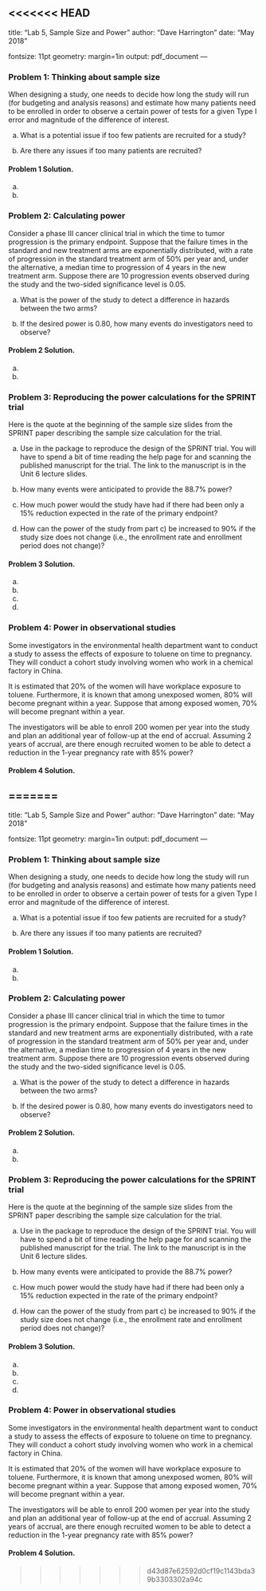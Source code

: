 <<<<<<< HEAD
---
title: "Lab 5, Sample Size and Power"
author: "Dave Harrington"
date: "May 2018"

fontsize: 11pt
geometry: margin=1in
output: pdf_document
---

### Problem 1: Thinking about sample size

When designing a study, one needs to decide how long the study will run (for budgeting and analysis reasons) and estimate how many patients need to be enrolled in order to observe a certain power of tests for a given Type I error and magnitude of the difference of interest.

a) What is a potential issue if too few patients are recruited for a study? 

b) Are there any issues if too many patients are recruited?



#### Problem 1 Solution.

a) 

b) 

\newpage




### Problem 2: Calculating power

Consider a phase III cancer clinical trial in which the time to tumor progression is the primary endpoint. Suppose that the failure times in the standard and new treatment arms are exponentially distributed, with a rate of progression in the standard treatment arm of 50\% per year and, under the alternative, a median time to  progression of 4 years in the new treatment arm. Suppose there are 10 progression events observed during the study and the two-sided significance level is 0.05. 

a) What is the power of the study to detect a difference in hazards between the two arms? 

b) If the desired power is 0.80, how many events do investigators need to observe?



#### Problem 2 Solution.

a) 

b) 

\newpage




### Problem 3: Reproducing the power calculations for the SPRINT trial

Here is the quote at the beginning of the sample size slides from the SPRINT paper describing the sample size calculation for the trial.

\begin{quote}
We planned a 2-year recruitment period, with a maximum follow-up of 6 years, and anticipated a loss to follow-up of 2\% per year. With an enrollment target of 9,250 participants, we estimated that the trial would have 88.7\% power to detect a 20\% effect with respect to the primary outcome, assuming an event rate of 2.2\% in the standard-treatment group.
\end{quote}

a) Use \texttt{nSurv()} in the package \texttt{gsDesign} to reproduce the design of the SPRINT trial.  You will have to spend a bit of time reading the help page for \texttt{nSurv} and scanning the published manuscript for the trial.  The link to the manuscript is in the Unit 6 lecture slides. 

b) How many events were anticipated to provide the 88.7\% power?

c) How much power would the study have had if there had been only a 15\% reduction expected in the rate of the primary endpoint?

d) How can the power of the study from part c) be increased to 90\% if the study size does not change (i.e., the enrollment rate and enrollment period does not change)?




#### Problem 3 Solution.

a) 


b) 


c) 


d) 

\newpage



### Problem 4: Power in observational studies

Some investigators in the environmental health department want to conduct a study to assess the effects of exposure to toluene on time to pregnancy. They will conduct a cohort study involving women who work in a chemical factory in China.

It is estimated that 20\% of the women will have workplace exposure to toluene. Furthermore, it is known that among unexposed women, 80\% will become pregnant within a year. Suppose that among exposed women, 70\% will become pregnant within a year.

The investigators will be able to enroll 200 women per year into the study and plan an additional year of follow-up at the end of accrual. Assuming 2 years of accrual, are there enough recruited women to be able to detect a reduction in the 1-year pregnancy rate with 85\% power?




#### Problem 4 Solution.

=======
---
title: "Lab 5, Sample Size and Power"
author: "Dave Harrington"
date: "May 2018"

fontsize: 11pt
geometry: margin=1in
output: pdf_document
---

### Problem 1: Thinking about sample size

When designing a study, one needs to decide how long the study will run (for budgeting and analysis reasons) and estimate how many patients need to be enrolled in order to observe a certain power of tests for a given Type I error and magnitude of the difference of interest.

a) What is a potential issue if too few patients are recruited for a study? 

b) Are there any issues if too many patients are recruited?



#### Problem 1 Solution.

a) 

b) 

\newpage




### Problem 2: Calculating power

Consider a phase III cancer clinical trial in which the time to tumor progression is the primary endpoint. Suppose that the failure times in the standard and new treatment arms are exponentially distributed, with a rate of progression in the standard treatment arm of 50\% per year and, under the alternative, a median time to  progression of 4 years in the new treatment arm. Suppose there are 10 progression events observed during the study and the two-sided significance level is 0.05. 

a) What is the power of the study to detect a difference in hazards between the two arms? 

b) If the desired power is 0.80, how many events do investigators need to observe?



#### Problem 2 Solution.

a) 

b) 

\newpage




### Problem 3: Reproducing the power calculations for the SPRINT trial

Here is the quote at the beginning of the sample size slides from the SPRINT paper describing the sample size calculation for the trial.

\begin{quote}
We planned a 2-year recruitment period, with a maximum follow-up of 6 years, and anticipated a loss to follow-up of 2\% per year. With an enrollment target of 9,250 participants, we estimated that the trial would have 88.7\% power to detect a 20\% effect with respect to the primary outcome, assuming an event rate of 2.2\% in the standard-treatment group.
\end{quote}

a) Use \texttt{nSurv()} in the package \texttt{gsDesign} to reproduce the design of the SPRINT trial.  You will have to spend a bit of time reading the help page for \texttt{nSurv} and scanning the published manuscript for the trial.  The link to the manuscript is in the Unit 6 lecture slides. 

b) How many events were anticipated to provide the 88.7\% power?

c) How much power would the study have had if there had been only a 15\% reduction expected in the rate of the primary endpoint?

d) How can the power of the study from part c) be increased to 90\% if the study size does not change (i.e., the enrollment rate and enrollment period does not change)?




#### Problem 3 Solution.

a) 


b) 


c) 


d) 

\newpage



### Problem 4: Power in observational studies

Some investigators in the environmental health department want to conduct a study to assess the effects of exposure to toluene on time to pregnancy. They will conduct a cohort study involving women who work in a chemical factory in China.

It is estimated that 20\% of the women will have workplace exposure to toluene. Furthermore, it is known that among unexposed women, 80\% will become pregnant within a year. Suppose that among exposed women, 70\% will become pregnant within a year.

The investigators will be able to enroll 200 women per year into the study and plan an additional year of follow-up at the end of accrual. Assuming 2 years of accrual, are there enough recruited women to be able to detect a reduction in the 1-year pregnancy rate with 85\% power?




#### Problem 4 Solution.

>>>>>>> d43d87e62592d0cf19c1143bda39b3303302a94c
